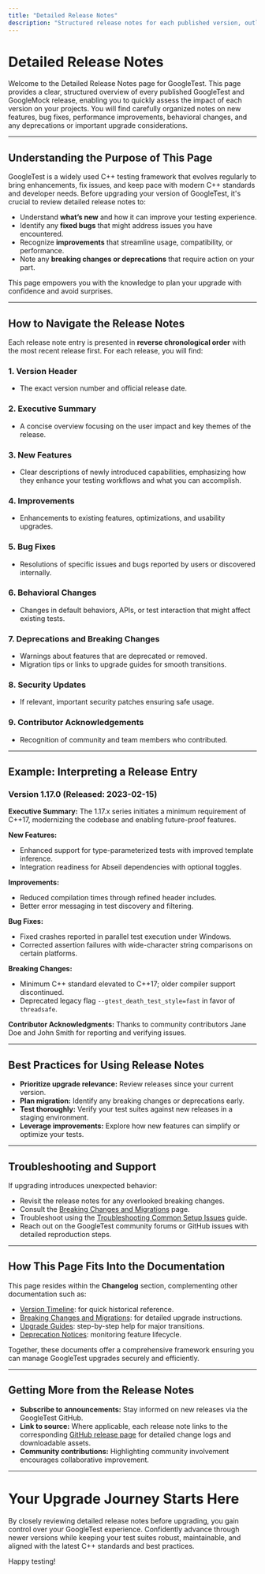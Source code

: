 ```yaml
---
title: "Detailed Release Notes"
description: "Structured release notes for each published version, outlining new features, bug fixes, improvements, and important behavioral changes. This page empowers users to evaluate the impact of each release before upgrading, and contributes to the project's overall transparency."
---
```


# Detailed Release Notes

Welcome to the Detailed Release Notes page for GoogleTest. This page provides a clear, structured overview of every published GoogleTest and GoogleMock release, enabling you to quickly assess the impact of each version on your projects. You will find carefully organized notes on new features, bug fixes, performance improvements, behavioral changes, and any deprecations or important upgrade considerations.

---

## Understanding the Purpose of This Page

GoogleTest is a widely used C++ testing framework that evolves regularly to bring enhancements, fix issues, and keep pace with modern C++ standards and developer needs. Before upgrading your version of GoogleTest, it's crucial to review detailed release notes to:

- Understand **what’s new** and how it can improve your testing experience.
- Identify any **fixed bugs** that might address issues you have encountered.
- Recognize **improvements** that streamline usage, compatibility, or performance.
- Note any **breaking changes or deprecations** that require action on your part.

This page empowers you with the knowledge to plan your upgrade with confidence and avoid surprises.

---

## How to Navigate the Release Notes

Each release note entry is presented in **reverse chronological order** with the most recent release first. For each release, you will find:

### 1. Version Header
- The exact version number and official release date.

### 2. Executive Summary
- A concise overview focusing on the user impact and key themes of the release.

### 3. New Features
- Clear descriptions of newly introduced capabilities, emphasizing how they enhance your testing workflows and what you can accomplish.

### 4. Improvements
- Enhancements to existing features, optimizations, and usability upgrades.

### 5. Bug Fixes
- Resolutions of specific issues and bugs reported by users or discovered internally.

### 6. Behavioral Changes
- Changes in default behaviors, APIs, or test interaction that might affect existing tests.

### 7. Deprecations and Breaking Changes
- Warnings about features that are deprecated or removed.
- Migration tips or links to upgrade guides for smooth transitions.

### 8. Security Updates
- If relevant, important security patches ensuring safe usage.

### 9. Contributor Acknowledgements
- Recognition of community and team members who contributed.

---

## Example: Interpreting a Release Entry

### Version 1.17.0 (Released: 2023-02-15)

**Executive Summary:**
The 1.17.x series initiates a minimum requirement of C++17, modernizing the codebase and enabling future-proof features.

**New Features:**
- Enhanced support for type-parameterized tests with improved template inference.
- Integration readiness for Abseil dependencies with optional toggles.

**Improvements:**
- Reduced compilation times through refined header includes.
- Better error messaging in test discovery and filtering.

**Bug Fixes:**
- Fixed crashes reported in parallel test execution under Windows.
- Corrected assertion failures with wide-character string comparisons on certain platforms.

**Breaking Changes:**
- Minimum C++ standard elevated to C++17; older compiler support discontinued.
- Deprecated legacy flag `--gtest_death_test_style=fast` in favor of `threadsafe`.

**Contributor Acknowledgments:**
Thanks to community contributors Jane Doe and John Smith for reporting and verifying issues.

---

## Best Practices for Using Release Notes

- **Prioritize upgrade relevance:** Review releases since your current version.
- **Plan migration:** Identify any breaking changes or deprecations early.
- **Test thoroughly:** Verify your test suites against new releases in a staging environment.
- **Leverage improvements:** Explore how new features can simplify or optimize your tests.

---

## Troubleshooting and Support

If upgrading introduces unexpected behavior:
- Revisit the release notes for any overlooked breaking changes.
- Consult the [Breaking Changes and Migrations](https://github.com/google/googletest/blob/main/docs/changelog/upgrading/breaking-changes.md) page.
- Troubleshoot using the [Troubleshooting Common Setup Issues](https://github.com/google/googletest/blob/main/docs/getting-started/first-test-and-validation/troubleshooting-common-setup-issues.md) guide.
- Reach out on the GoogleTest community forums or GitHub issues with detailed reproduction steps.

---

## How This Page Fits Into the Documentation

This page resides within the **Changelog** section, complementing other documentation such as:

- [Version Timeline](./version-timeline.md): for quick historical reference.
- [Breaking Changes and Migrations](./breaking-changes.md): for detailed upgrade instructions.
- [Upgrade Guides](./upgrade-guides.md): step-by-step help for major transitions.
- [Deprecation Notices](./deprecation-notices.md): monitoring feature lifecycle.

Together, these documents offer a comprehensive framework ensuring you can manage GoogleTest upgrades securely and efficiently.

---

## Getting More from the Release Notes

- **Subscribe to announcements:** Stay informed on new releases via the GoogleTest GitHub.
- **Link to source:** Where applicable, each release note links to the corresponding [GitHub release page](https://github.com/google/googletest/releases) for detailed change logs and downloadable assets.
- **Community contributions:** Highlighting community involvement encourages collaborative improvement.

---

# Your Upgrade Journey Starts Here

By closely reviewing detailed release notes before upgrading, you gain control over your GoogleTest experience. Confidently advance through newer versions while keeping your test suites robust, maintainable, and aligned with the latest C++ standards and best practices.

Happy testing!
